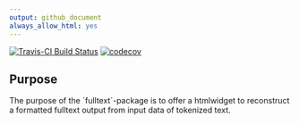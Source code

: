 ```yaml
---
output: github_document
always_allow_html: yes
---
```


[![Travis-CI Build Status](https://api.travis-ci.org/PolMine/fulltext.svg?branch=master)](https://travis-ci.org/PolMine/fulltext)
[![codecov](https://codecov.io/gh/PolMine/fulltext/branch/master/graph/badge.svg)](https://codecov.io/gh/PolMine/fulltext/branch/master)


## Purpose

The purpose of the ´fulltext´-package is to offer a htmlwidget to reconstruct a formatted fulltext output from input data of tokenized text.

